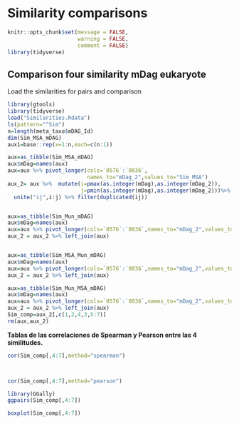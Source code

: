 # Similarity comparisons


```r
knitr::opts_chunk$set(message = FALSE,
                      warning = FALSE,
                      comment = FALSE)
library(tidyverse)
```

## Comparison four similarity mDag eukaryote

Load the similarities for pairs and comparison

```r
library(gtools)
library(tidyverse)
load("Similarities.Rdata")
ls(pattern="^Sim")
n=length(meta_taxo$mDAG_Id)
dim(Sim_MSA_mDAG)
aux1=base::rep(x=1:n,each=c(n:1))

aux=as_tibble(Sim_MSA_mDAG)
aux$mDag=names(aux)
aux=aux %>% pivot_longer(cols=`0576`:`0036`,
                         names_to="mDag_2",values_to="Sim_MSA")
aux_2= aux %>%  mutate(i=pmax(as.integer(mDag),as.integer(mDag_2)),
                       j=pmin(as.integer(mDag),as.integer(mDag_2)))%>%
  unite("ij",i:j) %>% filter(duplicated(ij))


aux=as_tibble(Sim_Mun_mDAG)
aux$mDag=names(aux)
aux=aux %>% pivot_longer(cols=`0576`:`0036`,names_to="mDag_2",values_to="Sim_Mun")
aux_2 = aux_2 %>% left_join(aux)


aux=as_tibble(Sim_MSA_Mun_mDAG)
aux$mDag=names(aux)
aux=aux %>% pivot_longer(cols=`0576`:`0036`,names_to="mDag_2",values_to="Sim_MSA_Mun")
aux_2 = aux_2 %>% left_join(aux)

aux=as_tibble(Sim_Mun_MSA_mDAG)
aux$mDag=names(aux)
aux=aux %>% pivot_longer(cols=`0576`:`0036`,names_to="mDag_2",values_to="Sim_Mun_MSA")
aux_2 = aux_2 %>% left_join(aux)
Sim_comp=aux_2[,c(1,2,4,3,5:7)]
rm(aux,aux_2)
```

**Tablas de las correlaciones de Spearman y Pearson entre las 4 similitudes.**

```r
cor(Sim_comp[,4:7],method="spearman")



cor(Sim_comp[,4:7],method="pearson")
```

```r
library(GGally)
ggpairs(Sim_comp[,4:7])
```

```r
boxplot(Sim_comp[,4:7])
```

